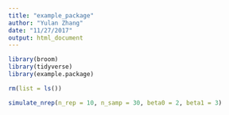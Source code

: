 ```yaml
---
title: "example_package"
author: "Yulan Zhang"
date: "11/27/2017"
output: html_document
---
```

```r
library(broom)
library(tidyverse)
library(example.package)

rm(list = ls())

simulate_nrep(n_rep = 10, n_samp = 30, beta0 = 2, beta1 = 3) 
```

